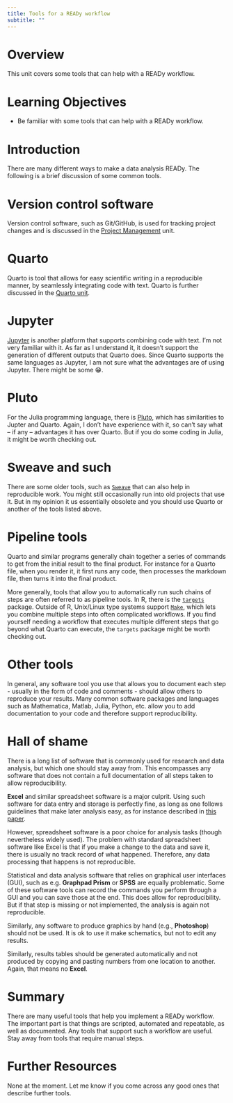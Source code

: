 ```yaml
---
title: Tools for a READy workflow
subtitle: ""
---
```


# Overview

This unit covers some tools that can help with a READy workflow.


# Learning Objectives

- Be familiar with some tools that can help with a READy workflow.


# Introduction

There are many different ways to make a data analysis READy. The following is a brief discussion of some common tools.


# Version control software

Version control software, such as Git/GitHub, is used for tracking project changes and is discussed in the [Project Management](/content/module-ready-workflow/ready-project-management/ready-project-management.qmd) unit.


# Quarto

Quarto is tool that allows for easy scientific writing in a reproducible manner, by seamlessly integrating code with text. Quarto is further discussed in the [Quarto unit](/content/module-intro-tools/tools-quarto.qmd).


# Jupyter 

[Jupyter](https://jupyter.org/) is another platform that supports combining code with text. I'm not very familiar with it. As far as I understand it, it doesn't support the generation of different outputs that Quarto does. Since Quarto supports the same languages as Jupyter, I am not sure what the advantages are of using Jupyter. There might be some 😁.


# Pluto

For the Julia programming language, there is [Pluto](Pluto.jl), which has similarities to Jupter and Quarto. Again, I don't have experience with it, so can't say what -- if any -- advantages it has over Quarto. But if you do some coding in Julia, it might be worth checking out.




# Sweave and such

There are some older tools, such as [`Sweave`](https://en.wikipedia.org/wiki/Sweave) that can also help in reproducible work. You might still occasionally run into old projects that use it. But in my opinion it us essentially obsolete and you should use Quarto or another of the tools listed above.


# Pipeline tools

Quarto and similar programs generally chain together a series of commands to get from the initial result to the final product. For instance for a Quarto file, when you render it, it first runs any code, then processes the markdown file, then turns it into the final product.

More generally, tools that allow you to automatically run such chains of steps are often referred to as pipeline tools. In R, there is the [`targets`](https://books.ropensci.org/targets/) package. Outside of R, Unix/Linux type systems support [`Make`](https://www.gnu.org/software/make/), which lets you combine multiple steps into often complicated workflows. If you find yourself needing a workflow that executes multiple different steps that go beyond what Quarto can execute, the `targets` package might be worth checking out.


# Other tools

In general, any software tool you use that allows you to document each step - usually in the form of code and comments - should allow others to reproduce your results. Many common software packages and languages such as Mathematica, Matlab, Julia, Python, etc. allow you to add documentation to your code and therefore support reproducibility.



# Hall of shame

There is a long list of software that is commonly used for research and data analysis, but which one should stay away from. This encompasses any software that does not contain a full documentation of all steps taken to allow reproducibility. 

**Excel** and similar spreadsheet software is a major culprit. Using such software for data entry and storage is perfectly fine, as long as one follows guidelines that make later analysis easy, as for instance described in [this paper](https://doi.org/10.1080/00031305.2017.1375989).

However, spreadsheet software is a poor choice for analysis tasks (though nevertheless widely used). The problem with standard spreadsheet software like Excel is that if you make a change to the data and save it, there is usually no track record of what happened. Therefore, any data processing that happens is not reproducible. 

Statistical and data analysis software that relies on graphical user interfaces (GUI), such as e.g. **Graphpad Prism** or **SPSS** are equally problematic. Some of these software tools can record the commands you perform through a GUI and you can save those at the end. This does allow for reproducibility. But if that step is missing or not implemented, the analysis is again not reproducible.

Similarly, any software to produce graphics by hand (e.g., **Photoshop**) should not be used. It is ok to use it make schematics, but not to edit any results.

Similarly, results tables should be generated automatically and not produced by copying and pasting numbers from one location to another. Again, that means no **Excel**.

::: Note
:::


# Summary

There are many useful tools that help you implement a READy workflow. The important part is that things are scripted, automated and repeatable, as well as documented. Any tools that support such a workflow are useful. Stay away from tools that require manual steps.


# Further Resources

None at the moment. Let me know if you come across any good ones that describe further tools.
